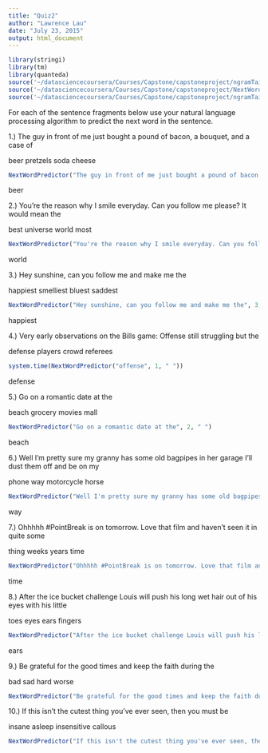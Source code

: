 ```yaml
---
title: "Quiz2"
author: "Lawrence Lau"
date: "July 23, 2015"
output: html_document
---
```


```r
library(stringi)
library(tm)
library(quanteda)
source('~/datasciencecoursera/Courses/Capstone/capstoneproject/ngramTailFinder.R')
source('~/datasciencecoursera/Courses/Capstone/capstoneproject/NextWordPredictor.R')
source('~/datasciencecoursera/Courses/Capstone/capstoneproject/ngramTailFinder1.R')
```

For each of the sentence fragments below use your natural language processing algorithm to predict the next word in the sentence. 

1.) The guy in front of me just bought a pound of bacon, a bouquet, and a case of


beer
pretzels
soda
cheese

```r
NextWordPredictor("The guy in front of me just bought a pound of bacon, a bouquet, and a case of", 3, " ")
```

beer

2.) You're the reason why I smile everyday. Can you follow me please? It would mean the


best
universe
world
most

```r
NextWordPredictor("You're the reason why I smile everyday. Can you follow me please? It would mean the", 3, " ")
```

world

3.)  Hey sunshine, can you follow me and make me the


happiest
smelliest
bluest
saddest

```r
NextWordPredictor("Hey sunshine, can you follow me and make me the", 3, " ")
```

happiest

4.)  Very early observations on the Bills game: Offense still struggling but the


defense
players
crowd
referees

```r
system.time(NextWordPredictor("offense", 1, " "))
```

defense

5.)  Go on a romantic date at the


beach
grocery
movies
mall

```r
NextWordPredictor("Go on a romantic date at the", 2, " ")
```

beach

6.)  Well I'm pretty sure my granny has some old bagpipes in her garage I'll dust them off and be
on my

phone
way
motorcycle
horse

```r
NextWordPredictor("Well I'm pretty sure my granny has some old bagpipes in her garage I'll dust them off and be on my", 2, " ")
```

way

7.) Ohhhhh #PointBreak is on tomorrow. Love that film and haven't seen it in quite some

thing
weeks
years
time

```r
NextWordPredictor("Ohhhhh #PointBreak is on tomorrow. Love that film and haven't seen it in quite some", 2, " ")
```

time

8.)  After the ice bucket challenge Louis will push his long wet hair out of his eyes with his little

toes
eyes
ears
fingers

```r
NextWordPredictor("After the ice bucket challenge Louis will push his long wet hair out of his eyes with his little", 4, " ")
```

ears

9.)  Be grateful for the good times and keep the faith during the

bad
sad
hard
worse

```r
NextWordPredictor("Be grateful for the good times and keep the faith during the", 4, " ")
```



10.)  If this isn't the cutest thing you've ever seen, then you must be

insane
asleep
insensitive
callous

```r
NextWordPredictor("If this isn't the cutest thing you've ever seen, then you must be", 4, " ")
```


